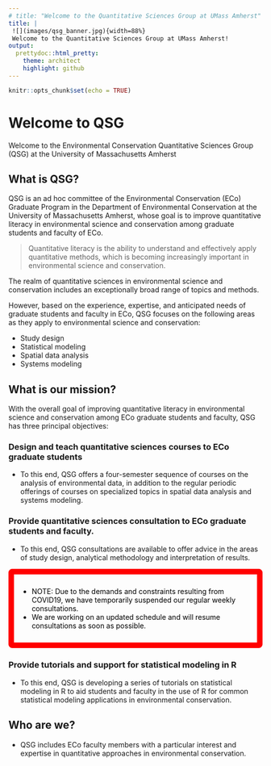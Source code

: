 ```yaml
---
# title: "Welcome to the Quantitative Sciences Group at UMass Amherst"
title: |
 ![](images/qsg_banner.jpg){width=88%} 
 Welcome to the Quantitative Sciences Group at UMass Amherst!
output:
  prettydoc::html_pretty:
    theme: architect
    highlight: github
---
```


```r
knitr::opts_chunk$set(echo = TRUE)
```

<style type="text/css" rel="stylesheet">
body {
  background-image: `r here::here("images", "qsg_banner.jpg")`;
  background-repeat: no-repeat;
  background-size: 100%;
}

.redborder   { border-radius: 0.2cm; padding: 0.3cm; border: 0.3cm solid #FF0000; color: rgba(0,0,0,1); }
</style>


# Welcome to QSG

Welcome to the Environmental Conservation Quantitative Sciences Group (QSG) at the University of Massachusetts Amherst




## What is QSG?

QSG is an ad hoc committee of the Environmental Conservation (ECo) Graduate Program in the Department of Environmental Conservation at the University of Massachusetts Amherst, whose goal is to improve quantitative literacy in environmental science and conservation among graduate students and faculty of ECo. 

> Quantitative literacy is the ability to understand and effectively apply quantitative methods, which is becoming increasingly important in environmental science and conservation.

The realm of quantitative sciences in environmental science and conservation includes an exceptionally broad range of topics and methods.

However, based on the experience, expertise, and anticipated needs of graduate students and faculty in ECo, QSG focuses on the following areas as they apply to environmental science and conservation:

- Study design
- Statistical modeling
- Spatial data analysis
- Systems modeling



## What is our mission?

With the overall goal of improving quantitative literacy in environmental science and conservation among ECo graduate students and faculty, QSG has three principal objectives:

### Design and teach quantitative sciences courses to ECo graduate students

- To this end, QSG offers a four-semester sequence of courses on the analysis of environmental data, in addition to the regular periodic offerings of courses on specialized topics in spatial data analysis and systems modeling.


### Provide quantitative sciences consultation to ECo graduate students and faculty.

- To this end, QSG consultations are available to offer advice in the areas of study design, analytical methodology and interpretation of results. 

<div class="redborder">
- NOTE: Due to the demands and constraints resulting from COVID19, we have temporarily suspended our regular weekly consultations.
- We are working on an updated schedule and will resume consultations as soon as possible.
</div>




### Provide tutorials and support for statistical modeling in R

- To this end, QSG is developing a series of tutorials on statistical modeling in R to aid students and faculty in the use of R for common statistical modeling applications in environmental conservation. 


## Who are we?

- QSG includes ECo faculty members with a particular interest and expertise in quantitative approaches in environmental conservation.

